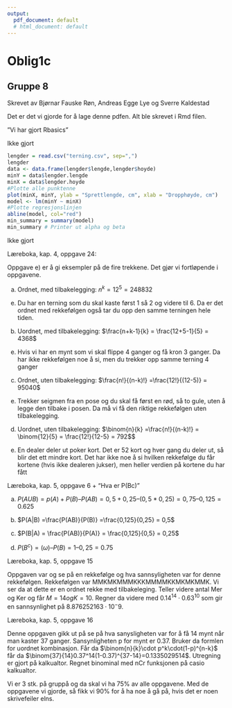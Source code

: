 ```yaml
---
output:
  pdf_document: default
  # html_document: default
---
```

# Oblig1c

## Gruppe 8
Skrevet av Bjørnar Fauske Røn, Andreas Egge Lye og Sverre Kaldestad


\section{Oppgave 1: lag Rmd fil og kjør denne med Knit}
Det er det vi gjorde for å lage denne pdfen. 
Alt ble skrevet i Rmd filen. 


\section{Oppgave 2: R basics}
”Vi har gjort Rbasics” 

\section{Oppgave 3: }

Ikke gjort

\section{Oppgave 4: }
```r
lengder = read.csv("terning.csv", sep=",")
lengder
data <- data.frame(lengder$lengde,lengder$hoyde)
minY = data$lengder.lengde
minX = data$lengder.hoyde
#Plotte alle punktenne
plot(minX, minY, ylab = "Sprettlengde, cm", xlab = "Dropphøyde, cm")
model <- lm(minY ~ minX)
#Plotte regresjonslinjen 
abline(model, col="red")
min_summary = summary(model)
min_summary # Printer ut alpha og beta


```




\section{Oppgave 5:}
Ikke gjort 

\section{Oppgave 6:}
Læreboka, kap. 4, oppgave 24:

Oppgave e) er å gi eksempler på de fire trekkene. Det gjør vi fortløpende i oppgavene.

a) Ordnet, med tilbakelegging:
$n^k = 12^5= 248832$



(e) Du har en terning som du skal kaste først 1 så 2 og videre til 6. Da er det ordnet med rekkefølgen også tar du opp den samme terningen hele tiden.



b) Uordnet, med tilbakelegging:
$\frac{n+k-1}{k} = \frac{12+5-1}{5} = 4368$



(e) Hvis vi har en mynt som vi skal flippe 4 ganger og få kron 3 ganger. Da har ikke rekkefølgen noe å si, men du trekker opp samme terning 4 ganger



c) Ordnet, uten tilbakelegging:
$\frac{n!}{(n-k)!} =\frac{12!}{(12-5)} = 95040$




(e) Trekker seigmen fra en pose og du skal få først en rød, så to gule, uten å legge den tilbake i posen. Da må vi få den riktige rekkefølgen uten tilbakelegging. 


d) Uordnet, uten tilbakelegging:
$\binom{n}{k} =\frac{n!}{(n-k)!} = \binom{12}{5} = \frac{12!}{12-5} = 792$$


(e) En dealer deler ut poker kort. Det er 52 kort og hver gang du deler ut, så blir det ett mindre kort. Det har ikke noe å si hvilken rekkefølge du får kortene (hvis ikke dealeren jukser), men heller verdien på kortene du har fått

\section{Oppgave 7:}
Læreboka, kap. 5, oppgave 6 + "Hva er P(Bc)"

a)
$P(AUB) = p(A) + P(B) – P(AB)
= 0,5 + 0,25 – (0,5*0,25)
= 0,75 – 0,125
= 0.625$

b)
$P(A|B) =\frac{P(AB)}{P(B)}
=\frac{0,125}{0,25}
= 0,5$

c)
$P(B|A) = \frac{P(AB)}{P(A)}
= \frac{0,125}{0,5}
= 0,25$

d)
$P(B^c) = (\omega) – P(B)
= 1 – 0,25 = 0.75$









\section{Oppgave 8:}
Læreboka, kap. 5, oppgave 15


Oppgaven var og se på en rekkefølge og hva sannsyligheten var for denne rekkefølgen. Rekkefølgen var MMKMKMMMKKKMMMMKKMKMKMMK. Vi ser da at dette er en ordnet rekke med tilbakeleging. Teller videre antal Mer og Ker og får $M=14 og K=10$. Regner da videre med $0.14^14\cdot0.63^10$ som gir en sannsynlighet på $8.876252163\cdot10^-9$.


Læreboka, kap. 5, oppgave 16

Denne oppgaven gikk ut på se på hva sanysligheten var for å få 14 mynt når man kaster 37 ganger. Sansynligheten p for mynt er 0.37. Bruker da formlen for uordnet kombinasjon. Får da $\binom{n}{k}\cdot p^k\cdot(1-p)^{n-k}$ får da $\binom{37}{14}0.37^14(1-0.37)^{37-14}=0.1335029514$. Utregning er gjort på kalkualtor. Regnet binominal med nCr funksjonen på casio kalkualtor. 

\section{Total prosent}
Vi er 3 stk. på gruppå og da skal vi ha 75% av alle oppgavene.
Med de oppgavene vi gjorde, så fikk vi 90% for å ha noe å gå på, hvis det er noen skrivefeiler elns. 